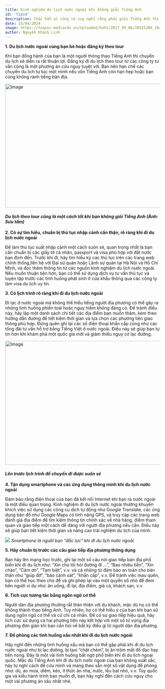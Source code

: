 ```yaml
---
title: Kinh nghiệm du lịch nước ngoài khi không giỏi Tiếng Anh
id: 'tips4'
description: Chắc hẳn ai cũng có suy nghĩ rằng phải giỏi Tiếng Anh thì mới có thể đi du lịch nước ngoài. Thực tế, bạn hoàn toàn có thể khám phá thế giới mà không cần biết Tiếng Anh thông qua việc áp dụng 7 chiến lược dưới đây.
date: 15/04/2024
image: https://toquoc.mediacdn.vn/Uploaded/haht/2017_09_06/20525206_1649319838412108_5479793087162061619_n_HGOO.jpg
author: Nguyễn Khánh Linh
---
```


**1. Du lịch nước ngoài cùng bạn bè hoặc đăng ký theo tour**

Khi bạn đồng hành của bạn là một người thông thạo Tiếng Anh thì chuyến du lịch sẽ diễn ra rất thuận lợi. Đăng ký đi du lịch theo tour từ các công ty tư vấn cũng là một phương án cứu nguy tuyệt vời. Bạn nên hạn chế các chuyến du lịch tự túc một mình nếu vốn Tiếng Anh còn hạn hẹp hoặc bạn cũng không rành tiếng bản địa.

<Image
	src="https://toquoc.mediacdn.vn/Uploaded/haht/2017_09_06/20525206_1649319838412108_5479793087162061619_n_HGOO.jpg"
	className="w-full"
	width="718"
	height="404"
	alt="Image"
/>

#### _Du lịch theo tour cũng là một cách tốt khi bạn không giỏi Tiếng Anh (Ảnh: Sưu tầm)_

**2. Có sự tìm hiểu, chuẩn bị thủ tục nhập cảnh cẩn thận, rõ ràng khi đi du lịch nước ngoài**

Để làm thủ tục xuất nhập cảnh một cách suôn sẻ, quan trọng nhất là bạn cần chuẩn bị các giấy tờ cá nhân, passport và visa phù hợp với đất nước bạn định đến. Trước khi đi, hãy tìm hiểu kỹ các thủ tục trên các trang web chính thống,liên hệ với Đại sứ quán hoặc Lãnh sự quán tại Hà Nội và Hồ Chí Minh, và đọc thêm thông tin từ các nguồn kinh nghiệm du lịch nước ngoài. Nếu muốn thuận tiện hơn, bạn có thể sử dụng dịch vụ tư vấn thủ tục và luyện tập trước các tình huống phát sinh ở cửa khẩu thông qua các công ty làm visa du lịch uy tín.

**3. Có lịch trình rõ ràng khi đi du lịch nước ngoài**

Đi lạc ở nước ngoài mà không thể hiểu tiếng người địa phương có thể gây ra những tình huống phiền toái hoặc nguy hiểm không đáng có. Để tránh điều này, hãy lập một danh sách chi tiết các địa điểm bạn muốn thăm, kèm theo hướng dẫn đường để tiết kiệm thời gian và lựa chọn các phương tiện giao thông phù hợp. Đừng quên ghi lại các số điện thoại khẩn cấp cũng như các tổng đài tư vấn hỗ trợ bằng Tiếng Việt ở nước ngoài. Điều này sẽ giúp bạn tự tin hơn khi khám phá một quốc gia mới và giảm thiểu nguy cơ lạc đường.

<img
	src="https://sakos.vn/wp-content/uploads/2023/04/du-lich-a_1.jpg"
	className="w-full"
	width="718"
	height="404"
	alt="Image"
/>

#### _Lên trước lịch trình để chuyến đi được suôn sẻ_

**4. Tận dụng smartphone và các ứng dụng thông minh khi du lịch nước ngoài**

Đảm bảo rằng điện thoại của bạn đã kết nối Internet khi bạn ra nước ngoài là một điều quan trọng. Kinh nghiệm đi du lịch nước ngoài thường khuyến khích việc sử dụng các công cụ dịch tự động như Google Translate, các ứng dụng bản đồ như Google Maps có tính năng GPS, và truy cập các trang web đánh giá địa điểm để tìm kiếm thông tin chính xác về nhà hàng, điểm tham quan và giao tiếp một cách dễ dàng với người địa phương nếu cần. Điều này sẽ giúp bạn tiết kiệm thời gian và nâng cao trải nghiệm du lịch của mình.

![](https://cdn.tuoitrethudo.vn/stores/news_dataimages/2023/092023/14/16/lan-dau-du-lich-nuoc-ngoai-gen-z-can-chu-y-gi-kredivo-vietnam20230914163243.jpg?rt=20230914163248)
_Smartphone là người bạn “đắc lực” khi đi du lịch nước ngoài_

**5. Hãy chuẩn bị trước các câu giao tiếp địa phương thông dụng**

Bạn hãy lên mạng học trước, ghi lại một số câu nói giao tiếp bản địa phổ biến khi đi du lịch như: “Xin cho tôi hỏi đường đi …”, “Bao nhiêu tiền”, “Xin chào”, “Cảm ơn”, “Tạm biệt”, v.v. và cả những từ đảm bảo an toàn cho bản thân như “giúp đỡ”, “báo cảnh sát”, “khẩn cấp”, v.v.
Để tránh việc mau quên, bạn có thể học theo chủ đề và ghi phép lại vào một quyển sổ nhỏ để đem bên người ví dụ như: ăn uống, đi lại, địa điểm, giá cả, khách sạn, v.v.

**6. Tích cực tương tác bằng ngôn ngữ cơ thể**

Người dân địa phương thường rất thân thiện với du khách, mặc dù họ có thể không thành thạo tiếng Anh. Tuy nhiên, họ có thể hiểu ý của bạn khi bạn sử dụng ngôn ngữ cơ thể và cử chỉ cá nhân. Để có sự giao tiếp hiệu quả, hãy tích cực sử dụng cả hai phương tiện này kết hợp với một số từ vựng địa phương đơn giản khi bạn cần hỏi về bất kỳ điều gì từ người dân địa phương.

**7. Đề phòng các tình huống xấu nhất khi đi du lịch nước ngoài**

Hãy nghĩ đến những tình huống xấu mà bạn có thể gặp phải khi đi du lịch nước ngoài như bị lạc đường, bị taxi “chặt chém”, bị ăn trộm mất đồ đạc hay tiền nong. Đây là một vài tình huống bất ngờ phổ biến khi đi du lịch ngoại quốc. Mặc dù Tiếng Anh khi đi du lịch nước ngoài của bạn không xuất sắc, hãy tự nghĩ cách để cứu mình và mang theo sẵn một số vật dụng đề phòng như: dù, áo mưa, diêm, kéo, ít thức ăn nhẹ, nước, lều bạt nhỏ, v.v. Tùy quốc gia và kiểu hành trình bạn muốn đi, bạn hãy nghĩ đến cách cứu nguy cho một vài phương án xấu nhất nhé.
